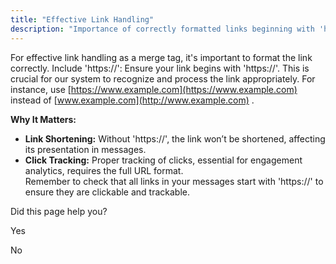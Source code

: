 ```yaml
---
title: "Effective Link Handling"
description: "Importance of correctly formatted links beginning with 'https://'."
---
```

For effective link handling as a merge tag, it's important to format the link correctly. Include 'https://': Ensure your link begins with 'https://'. This is crucial for our system to recognize and process the link appropriately. For instance, use [https://www.example.com](https://www.example.com)
 instead of [www.example.com](http://www.example.com)
.

**Why It Matters:**

*   **Link Shortening:** Without 'https://', the link won’t be shortened, affecting its presentation in messages.
*   **Click Tracking:** Proper tracking of clicks, essential for engagement analytics, requires the full URL format.  
    Remember to check that all links in your messages start with 'https://' to ensure they are clickable and trackable.

Did this page help you?

Yes

No